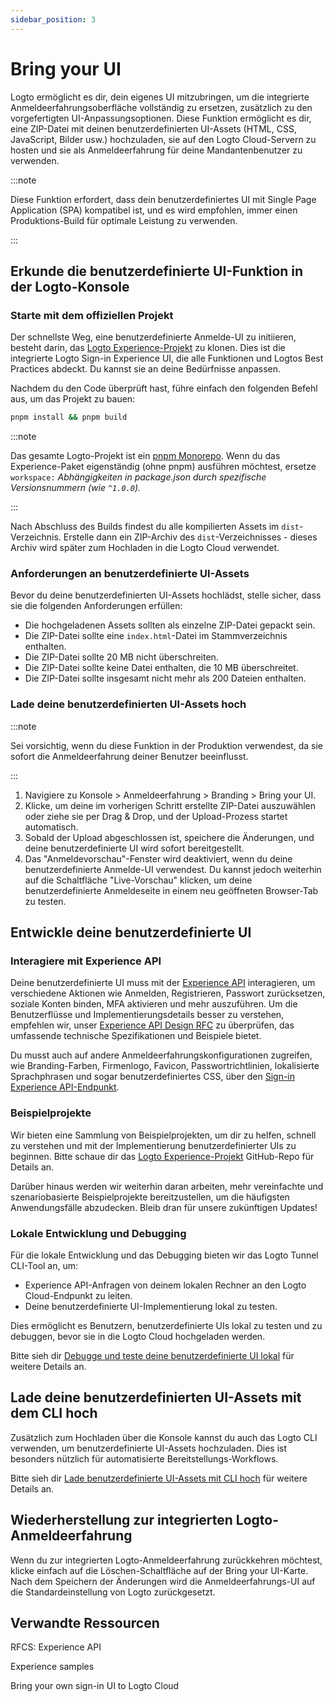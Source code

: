 ```yaml
---
sidebar_position: 3
---
```


# Bring your UI

Logto ermöglicht es dir, dein eigenes UI mitzubringen, um die integrierte Anmeldeerfahrungsoberfläche vollständig zu ersetzen, zusätzlich zu den vorgefertigten UI-Anpassungsoptionen. Diese Funktion ermöglicht es dir, eine ZIP-Datei mit deinen benutzerdefinierten UI-Assets (HTML, CSS, JavaScript, Bilder usw.) hochzuladen, sie auf den Logto Cloud-Servern zu hosten und sie als Anmeldeerfahrung für deine Mandantenbenutzer zu verwenden.

:::note

Diese Funktion erfordert, dass dein benutzerdefiniertes UI mit Single Page Application (SPA) kompatibel ist, und es wird empfohlen, immer einen Produktions-Build für optimale Leistung zu verwenden.

:::

## Erkunde die benutzerdefinierte UI-Funktion in der Logto-Konsole

### Starte mit dem offiziellen Projekt

Der schnellste Weg, eine benutzerdefinierte Anmelde-UI zu initiieren, besteht darin, das [Logto Experience-Projekt](https://github.com/logto-io/logto/tree/master/packages/experience) zu klonen. Dies ist die integrierte Logto Sign-in Experience UI, die alle Funktionen und Logtos Best Practices abdeckt. Du kannst sie an deine Bedürfnisse anpassen.

Nachdem du den Code überprüft hast, führe einfach den folgenden Befehl aus, um das Projekt zu bauen:

```bash
pnpm install && pnpm build
```

:::note

Das gesamte Logto-Projekt ist ein [pnpm Monorepo](https://pnpm.io/workspaces). Wenn du das Experience-Paket eigenständig (ohne pnpm) ausführen möchtest, ersetze `workspace:` _Abhängigkeiten in package.json durch spezifische Versionsnummern (wie `^1.0.0`)._

:::

Nach Abschluss des Builds findest du alle kompilierten Assets im `dist`-Verzeichnis. Erstelle dann ein ZIP-Archiv des `dist`-Verzeichnisses - dieses Archiv wird später zum Hochladen in die Logto Cloud verwendet.

### Anforderungen an benutzerdefinierte UI-Assets

Bevor du deine benutzerdefinierten UI-Assets hochlädst, stelle sicher, dass sie die folgenden Anforderungen erfüllen:

- Die hochgeladenen Assets sollten als einzelne ZIP-Datei gepackt sein.
- Die ZIP-Datei sollte eine `index.html`-Datei im Stammverzeichnis enthalten.
- Die ZIP-Datei sollte 20 MB nicht überschreiten.
- Die ZIP-Datei sollte keine Datei enthalten, die 10 MB überschreitet.
- Die ZIP-Datei sollte insgesamt nicht mehr als 200 Dateien enthalten.

### Lade deine benutzerdefinierten UI-Assets hoch

:::note

Sei vorsichtig, wenn du diese Funktion in der Produktion verwendest, da sie sofort die Anmeldeerfahrung deiner Benutzer beeinflusst.

:::

1. Navigiere zu <CloudLink to="/sign-in-experience/branding">Konsole > Anmeldeerfahrung > Branding > Bring your UI</CloudLink>.
2. Klicke, um deine im vorherigen Schritt erstellte ZIP-Datei auszuwählen oder ziehe sie per Drag & Drop, und der Upload-Prozess startet automatisch.
3. Sobald der Upload abgeschlossen ist, speichere die Änderungen, und deine benutzerdefinierte UI wird sofort bereitgestellt.
4. Das "Anmeldevorschau"-Fenster wird deaktiviert, wenn du deine benutzerdefinierte Anmelde-UI verwendest. Du kannst jedoch weiterhin auf die Schaltfläche "Live-Vorschau" klicken, um deine benutzerdefinierte Anmeldeseite in einem neu geöffneten Browser-Tab zu testen.

## Entwickle deine benutzerdefinierte UI

### Interagiere mit Experience API

Deine benutzerdefinierte UI muss mit der [Experience API](https://openapi.logto.io/group/endpoint-experience) interagieren, um verschiedene Aktionen wie Anmelden, Registrieren, Passwort zurücksetzen, soziale Konten binden, MFA aktivieren und mehr auszuführen. Um die Benutzerflüsse und Implementierungsdetails besser zu verstehen, empfehlen wir, unser [Experience API Design RFC](https://github.com/logto-io/rfcs/blob/master/draft/0004-experience-api.md) zu überprüfen, das umfassende technische Spezifikationen und Beispiele bietet.

Du musst auch auf andere Anmeldeerfahrungskonfigurationen zugreifen, wie Branding-Farben, Firmenlogo, Favicon, Passwortrichtlinien, lokalisierte Sprachphrasen und sogar benutzerdefiniertes CSS, über den [Sign-in Experience API-Endpunkt](https://openapi.logto.io/operation/operation-getsigninexperienceconfig).

### Beispielprojekte

Wir bieten eine Sammlung von Beispielprojekten, um dir zu helfen, schnell zu verstehen und mit der Implementierung benutzerdefinierter UIs zu beginnen. Bitte schaue dir das [Logto Experience-Projekt](https://github.com/logto-io/experience-samples) GitHub-Repo für Details an.

Darüber hinaus werden wir weiterhin daran arbeiten, mehr vereinfachte und szenariobasierte Beispielprojekte bereitzustellen, um die häufigsten Anwendungsfälle abzudecken. Bleib dran für unsere zukünftigen Updates!

### Lokale Entwicklung und Debugging

Für die lokale Entwicklung und das Debugging bieten wir das Logto Tunnel CLI-Tool an, um:

- Experience API-Anfragen von deinem lokalen Rechner an den Logto Cloud-Endpunkt zu leiten.
- Deine benutzerdefinierte UI-Implementierung lokal zu testen.

Dies ermöglicht es Benutzern, benutzerdefinierte UIs lokal zu testen und zu debuggen, bevor sie in die Logto Cloud hochgeladen werden.

Bitte sieh dir [Debugge und teste deine benutzerdefinierte UI lokal](/customization/bring-your-ui/debug-and-test-your-custom-ui-locally/) für weitere Details an.

## Lade deine benutzerdefinierten UI-Assets mit dem CLI hoch

Zusätzlich zum Hochladen über die Konsole kannst du auch das Logto CLI verwenden, um benutzerdefinierte UI-Assets hochzuladen. Dies ist besonders nützlich für automatisierte Bereitstellungs-Workflows.

Bitte sieh dir [Lade benutzerdefinierte UI-Assets mit CLI hoch](/customization/bring-your-ui/upload-custom-ui-assets-using-cli/) für weitere Details an.

## Wiederherstellung zur integrierten Logto-Anmeldeerfahrung

Wenn du zur integrierten Logto-Anmeldeerfahrung zurückkehren möchtest, klicke einfach auf die Löschen-Schaltfläche auf der Bring your UI-Karte. Nach dem Speichern der Änderungen wird die Anmeldeerfahrungs-UI auf die Standardeinstellung von Logto zurückgesetzt.

## Verwandte Ressourcen

<Url href="https://github.com/logto-io/rfcs/blob/master/draft/0004-experience-api.md#2-sign-in-with-username--password-and-fulfill-email">
  RFCS: Experience API
</Url>

<Url href="https://github.com/logto-io/experience-samples">Experience samples</Url>

<Url href="https://blog.logto.io/bring-your-own-ui">Bring your own sign-in UI to Logto Cloud</Url>
